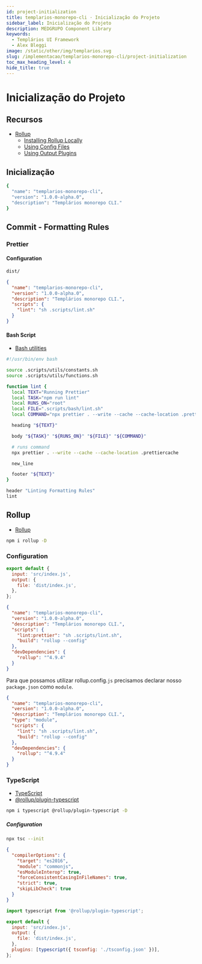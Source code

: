 ```yaml
---
id: project-initialization
title: templarios-monorepo-cli · Inicialização do Projeto
sidebar_label: Inicialização do Projeto
description: MEDGRUPO Component Library
keywords:
  - Templários UI Framework
  - Alex Bleggi
image: /static/other/img/templarios.svg
slug: /implementacao/templarios-monorepo-cli/project-initialization
toc_max_heading_level: 4
hide_title: true
---
```


# Inicialização do Projeto

## Recursos

- [Rollup](https://rollupjs.org/)
  - [Installing Rollup Locally](https://rollupjs.org/tutorial/#installing-rollup-locally)
  - [Using Config Files](https://rollupjs.org/tutorial/#using-config-files)
  - [Using Output Plugins](https://rollupjs.org/tutorial/#using-output-plugins)

## Inicialização

```bash title="package.json" showLineNumbers
{
  "name": "templarios-monorepo-cli",
  "version": "1.0.0-alpha.0",
  "description": "Templários monorepo CLI."
}
```

## Commit - Formatting Rules

### Prettier

#### Configuration

```txt title=".prettierignore" showLineNumbers
dist/
```

```json {6} title="package.json" showLineNumbers
{
  "name": "templarios-monorepo-cli",
  "version": "1.0.0-alpha.0",
  "description": "Templários monorepo CLI.",
  "scripts": {
    "lint": "sh .scripts/lint.sh"
  }
}
```

#### Bash Script

- [Bash utilities](#)

```sh title=".scripts/lint.sh" showLineNumbers
#!/usr/bin/env bash

source .scripts/utils/constants.sh
source .scripts/utils/functions.sh

function lint {
  local TEXT="Running Prettier"
  local TASK="npm run lint"
  local RUNS_ON="root"
  local FILE=".scripts/bash/lint.sh"
  local COMMAND="npx prettier . --write --cache --cache-location .prettiercache"

  heading "${TEXT}"

  body "${TASK}" "${RUNS_ON}" "${FILE}" "${COMMAND}"

  # runs command
  npx prettier . --write --cache --cache-location .prettiercache

  new_line

  footer "${TEXT}"
}

header "Linting Formatting Rules"
lint
```

## Rollup

- [Rollup](https://rollupjs.org/)

```bash showLineNumbers
npm i rollup -D
```

### Configuration

```js title="rollup.config.js" showLineNumbers
export default {
  input: 'src/index.js',
  output: {
    file: 'dist/index.js',
  },
};
```

```json {7} title="package.json" showLineNumbers
{
  "name": "templarios-monorepo-cli",
  "version": "1.0.0-alpha.0",
  "description": "Templários monorepo CLI.",
  "scripts": {
    "lint:prettier": "sh .scripts/lint.sh",
    "build": "rollup --config"
  },
  "devDependencies": {
    "rollup": "^4.9.4"
  }
}
```

Para que possamos utilizar rollup.config.`js` precisamos declarar nosso `package.json` como `module`.

```json {5} title="package.json" showLineNumbers
{
  "name": "templarios-monorepo-cli",
  "version": "1.0.0-alpha.0",
  "description": "Templários monorepo CLI.",
  "type": "module",
  "scripts": {
    "lint": "sh .scripts/lint.sh",
    "build": "rollup --config"
  },
  "devDependencies": {
    "rollup": "^4.9.4"
  }
}
```

### TypeScript

- [TypeScript](https://www.typescriptlang.org/)
- [@rollup/plugin-typescript](https://www.npmjs.com/package/@rollup/plugin-typescript)

```bash
npm i typescript @rollup/plugin-typescript -D
```

##### Configuration

```bash
npx tsc --init
```

```json title="tsconfig.json" showLineNumbers
{
  "compilerOptions": {
    "target": "es2016",
    "module": "commonjs",
    "esModuleInterop": true,
    "forceConsistentCasingInFileNames": true,
    "strict": true,
    "skipLibCheck": true
  }
}
```

```js {8} title="rollup.config.js" showLineNumbers
import typescript from '@rollup/plugin-typescript';

export default {
  input: 'src/index.js',
  output: {
    file: 'dist/index.js',
  },
  plugins: [typescript({ tsconfig: './tsconfig.json' })],
};
```
